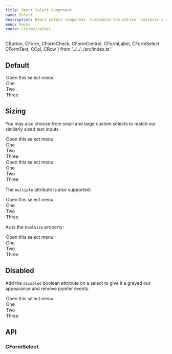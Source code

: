 ```yaml
---
title: React Select Component
name: Select
description: React select component. Customize the native `<select>`s with custom CSS that changes the element's initial appearance.
menu: Forms
route: /forms/select
---
```


  CButton,
  CForm,
  CFormCheck,
  CFormControl,
  CFormLabel,
  CFormSelect,
  CFormText,
  CCol,
  CRow
} from '../../../src/index.ts'

## Default

<Playground>
  <CFormSelect aria-label="Default select example">
    <option>Open this select menu</option>
    <option value="1">One</option>
    <option value="2">Two</option>
    <option value="3">Three</option>
  </CFormSelect>
</Playground>

## Sizing

You may also choose from small and large custom selects to match our similarly sized text inputs.

<Playground>
  <CFormSelect size="lg" className="mb-3" aria-label="Large select example">
    <option>Open this select menu</option>
    <option value="1">One</option>
    <option value="2">Two</option>
    <option value="3">Three</option>
  </CFormSelect>
  <CFormSelect size="sm" className="mb-3" aria-label="Small select example">
    <option>Open this select menu</option>
    <option value="1">One</option>
    <option value="2">Two</option>
    <option value="3">Three</option>
  </CFormSelect>
</Playground>

The `multiple` attribute is also supported:

<Playground>
  <CFormSelect size="lg" multiple aria-label="Multiple select example">
    <option>Open this select menu</option>
    <option value="1">One</option>
    <option value="2">Two</option>
    <option value="3">Three</option>
  </CFormSelect>
</Playground>

As is the `htmlSize` property:

<Playground>
  <CFormSelect htmlSize="3" multiple aria-label="size 3 select example">
    <option>Open this select menu</option>
    <option value="1">One</option>
    <option value="2">Two</option>
    <option value="3">Three</option>
  </CFormSelect>
</Playground>


## Disabled

Add the `disabled` boolean attribute on a select to give it a grayed out appearance and remove pointer events.

<Playground>
  <CFormSelect aria-label="Disabled select example" disabled>
    <option>Open this select menu</option>
    <option value="1">One</option>
    <option value="2">Two</option>
    <option value="3">Three</option>
  </CFormSelect>
</Playground>

## API

### CFormSelect

<CFormSelect of={CFormSelect} />
